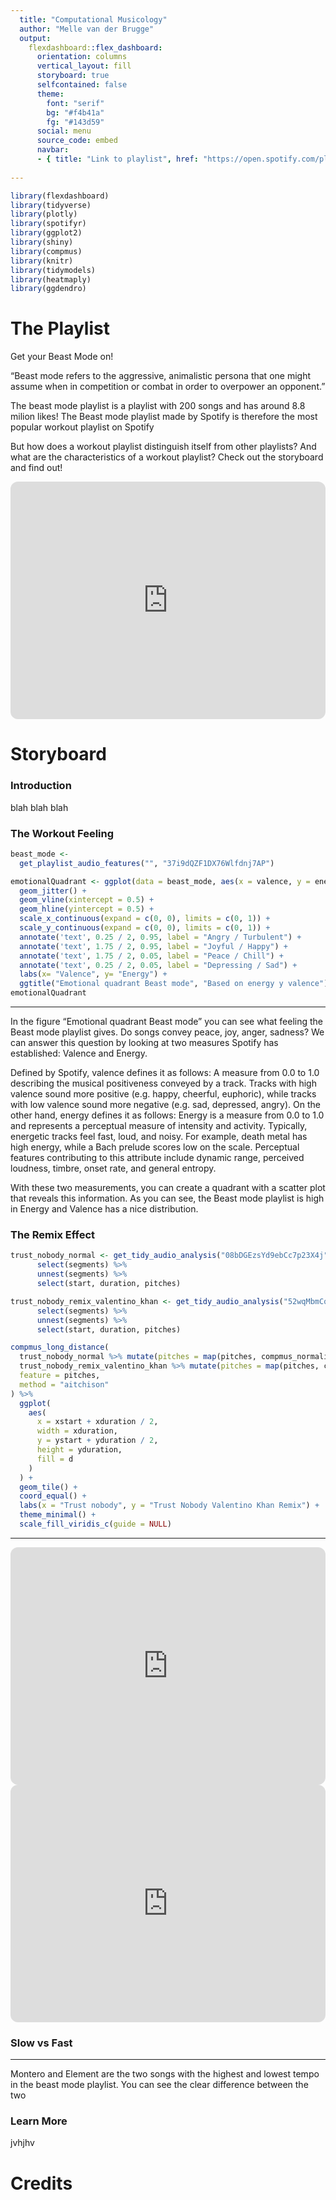 ```yaml
---
  title: "Computational Musicology"
  author: "Melle van der Brugge"
  output:
    flexdashboard::flex_dashboard:
      orientation: columns
      vertical_layout: fill
      storyboard: true
      selfcontained: false
      theme: 
        font: "serif"
        bg: "#f4b41a"
        fg: "#143d59" 
      social: menu
      source_code: embed
      navbar:
      - { title: "Link to playlist", href: "https://open.spotify.com/playlist/37i9dQZF1DX76Wlfdnj7AP", align: right, icon: glyphicon}
      
---
```


```r
library(flexdashboard)
library(tidyverse)
library(plotly)
library(spotifyr)
library(ggplot2)
library(shiny)
library(compmus)
library(knitr)
library(tidymodels)
library(heatmaply)
library(ggdendro)
```


The Playlist {data-icon="fa-music"}
===================================== 

Get your Beast Mode on!

"Beast mode refers to the aggressive, animalistic persona that one might assume when in competition or combat in order to overpower an opponent."

The beast mode playlist is a playlist with 200 songs and has around 8.8 milion likes! The Beast mode playlist made by Spotify is therefore the most popular workout playlist on Spotify

But how does a workout playlist distinguish itself from other playlists? And what are the characteristics of a workout playlist? Check out the storyboard and find out!

<iframe style="border-radius:12px" src="https://open.spotify.com/embed/playlist/37i9dQZF1DX76Wlfdnj7AP?utm_source=generator" width="100%" height="380" frameBorder="0" allowfullscreen="" allow="autoplay; clipboard-write; encrypted-media; fullscreen; picture-in-picture"></iframe>



Storyboard {.storyboard data-icon="fa-tachometer"}
=========================================

### Introduction

blah blah blah


### The Workout Feeling

```r
beast_mode <-
  get_playlist_audio_features("", "37i9dQZF1DX76Wlfdnj7AP")

emotionalQuadrant <- ggplot(data = beast_mode, aes(x = valence, y = energy, color = "red")) +
  geom_jitter() +
  geom_vline(xintercept = 0.5) +
  geom_hline(yintercept = 0.5) +
  scale_x_continuous(expand = c(0, 0), limits = c(0, 1)) +
  scale_y_continuous(expand = c(0, 0), limits = c(0, 1)) +
  annotate('text', 0.25 / 2, 0.95, label = "Angry / Turbulent") +
  annotate('text', 1.75 / 2, 0.95, label = "Joyful / Happy") +
  annotate('text', 1.75 / 2, 0.05, label = "Peace / Chill") +
  annotate('text', 0.25 / 2, 0.05, label = "Depressing / Sad") +
  labs(x= "Valence", y= "Energy") +
  ggtitle("Emotional quadrant Beast mode", "Based on energy y valence")  
emotionalQuadrant
```

*** 

In the figure "Emotional quadrant Beast mode" you can see what feeling the Beast mode playlist gives. Do songs convey peace, joy, anger, sadness? We can answer this question by looking at two measures Spotify has established: Valence and Energy.

Defined by Spotify, valence defines it as follows: A measure from 0.0 to 1.0 describing the musical positiveness conveyed by a track. Tracks with high valence sound more positive (e.g. happy, cheerful, euphoric), while tracks with low valence sound more negative (e.g. sad, depressed, angry). On the other hand, energy defines it as follows: Energy is a measure from 0.0 to 1.0 and represents a perceptual measure of intensity and activity. Typically, energetic tracks feel fast, loud, and noisy. For example, death metal has high energy, while a Bach prelude scores low on the scale. Perceptual features contributing to this attribute include dynamic range, perceived loudness, timbre, onset rate, and general entropy.

With these two measurements, you can create a quadrant with a scatter plot that reveals this information. As you can see, the Beast mode playlist is high in Energy and Valence has a nice distribution.


### The Remix Effect

```r
trust_nobody_normal <- get_tidy_audio_analysis("08bDGEzsYd9ebCc7p23X4j") %>%
      select(segments) %>%
      unnest(segments) %>%
      select(start, duration, pitches)

trust_nobody_remix_valentino_khan <- get_tidy_audio_analysis("52wqMbmCqeTw37jd4zFAWr") %>%
      select(segments) %>%
      unnest(segments) %>%
      select(start, duration, pitches)

compmus_long_distance(
  trust_nobody_normal %>% mutate(pitches = map(pitches, compmus_normalise, "chebyshev")),
  trust_nobody_remix_valentino_khan %>% mutate(pitches = map(pitches, compmus_normalise, "chebyshev")),
  feature = pitches,
  method = "aitchison"
) %>%
  ggplot(
    aes(
      x = xstart + xduration / 2,
      width = xduration,
      y = ystart + yduration / 2,
      height = yduration,
      fill = d
    )
  ) +
  geom_tile() +
  coord_equal() +
  labs(x = "Trust nobody", y = "Trust Nobody Valentino Khan Remix") +
  theme_minimal() +
  scale_fill_viridis_c(guide = NULL)
```

***

<iframe style="border-radius:12px" src="https://open.spotify.com/embed/track/08bDGEzsYd9ebCc7p23X4j?utm_source=generator" width="100%" height="380" frameBorder="0" allowfullscreen="" allow="autoplay; clipboard-write; encrypted-media; fullscreen; picture-in-picture"></iframe>

<iframe style="border-radius:12px" src="https://open.spotify.com/embed/track/52wqMbmCqeTw37jd4zFAWr?utm_source=generator" width="100%" height="380" frameBorder="0" allowfullscreen="" allow="autoplay; clipboard-write; encrypted-media; fullscreen; picture-in-picture"></iframe>


### Slow vs Fast


***

Montero and Element are the two songs with the highest and lowest tempo in the beast mode playlist. You can see the clear difference between the two

### Learn More
jvhjhv



Credits {data-icon="fa-info"}
=====================================     
   
